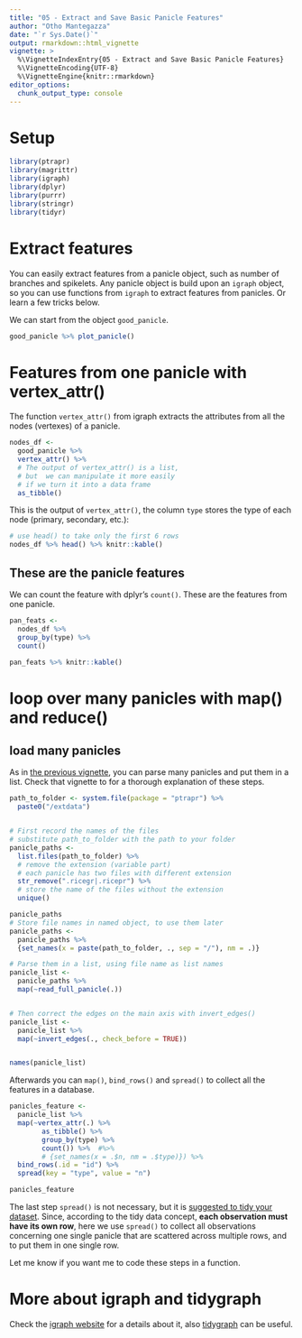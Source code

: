 ```yaml
---
title: "05 - Extract and Save Basic Panicle Features"
author: "Otho Mantegazza"
date: "`r Sys.Date()`"
output: rmarkdown::html_vignette
vignette: >
  %\VignetteIndexEntry{05 - Extract and Save Basic Panicle Features}
  %\VignetteEncoding{UTF-8}
  %\VignetteEngine{knitr::rmarkdown}
editor_options:
  chunk_output_type: console
---
```


# Setup

```r
library(ptrapr)
library(magrittr)
library(igraph)
library(dplyr)
library(purrr)
library(stringr)
library(tidyr)
```

# Extract features

You can easily extract features from a panicle object, such as number of branches and spikelets. Any panicle object is build upon an `igraph` object, so you can use functions from `igraph` to extract features from panicles.  Or learn a few tricks below.

We can start from the object `good_panicle`.

```r
good_panicle %>% plot_panicle()
```

# Features from one panicle with vertex_attr()

The function `vertex_attr()` from igraph extracts the attributes from all the nodes (vertexes) of a panicle.

```r
nodes_df <- 
  good_panicle %>% 
  vertex_attr() %>% 
  # The output of vertex_attr() is a list,
  # but  we can manipulate it more easily 
  # if we turn it into a data frame
  as_tibble()
```

This is the output of `vertex_attr()`, the column `type` stores the type of each node (primary, secondary, etc.):

```r
# use head() to take only the first 6 rows
nodes_df %>% head() %>% knitr::kable()
```

## These are the panicle features

We can count the feature with dplyr's `count()`. These are the features from one panicle.

```r
pan_feats <- 
  nodes_df %>% 
  group_by(type) %>% 
  count()
```

```r
pan_feats %>% knitr::kable()
```

# loop over many panicles with map() and reduce()

## load many panicles

As in [the previous vignette](04-visualize-many-panicles-loop-r.html), you can parse many panicles and put them in a list. Check that vignette to for a thorough explanation of these steps.

```r
path_to_folder <- system.file(package = "ptrapr") %>%
  paste0("/extdata") 


# First record the names of the files
# substitute path_to_folder with the path to your folder
panicle_paths <- 
  list.files(path_to_folder) %>%
  # remove the extension (variable part)
  # each panicle has two files with different extension
  str_remove(".ricegr|.ricepr") %>%
  # store the name of the files without the extension
  unique()

panicle_paths
# Store file names in named object, to use them later
panicle_paths <-
  panicle_paths %>% 
  {set_names(x = paste(path_to_folder, ., sep = "/"), nm = .)}

# Parse them in a list, using file name as list names
panicle_list <- 
  panicle_paths %>%
  map(~read_full_panicle(.)) 


# Then correct the edges on the main axis with invert_edges()
panicle_list <- 
  panicle_list %>% 
  map(~invert_edges(., check_before = TRUE))


names(panicle_list)
```

Afterwards you can `map()`, `bind_rows()` and `spread()` to collect all the features in a database.

```r
panicles_feature <- 
  panicle_list %>% 
  map(~vertex_attr(.) %>%
        as_tibble() %>% 
        group_by(type) %>%
        count()) %>%  #%>% 
        # {set_names(x = .$n, nm = .$type)}) %>% 
  bind_rows(.id = "id") %>% 
  spread(key = "type", value = "n")

panicles_feature
```

The last step `spread()` is not necessary,  but it is [suggested to tidy your dataset](https://r4ds.had.co.nz/tidy-data.html#spreading-and-gathering). 
Since, according to the tidy data concept, **each observation must have its own row**, here we use `spread()` to collect all observations concerning one single panicle that are scattered across multiple rows, and to put them in one single row.

Let me know if you want me to code these steps in a function.

# More about  igraph and tidygraph

Check the [igraph website](https://igraph.org/r/) for a details about it, also [tidygraph](https://www.data-imaginist.com/2017/introducing-tidygraph/) can be useful.
